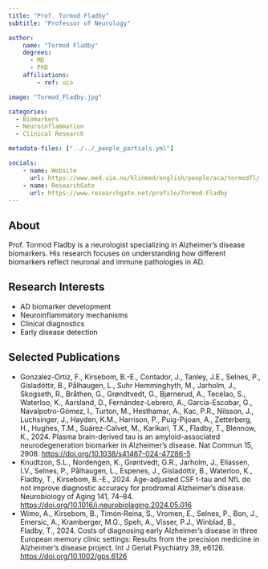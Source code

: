 ```yaml
---
title: "Prof. Tormod Fladby"
subtitle: "Professor of Neurology"

author:
    name: "Tormod Fladby"
    degrees:
      - MD
      - PhD
    affiliations:
        - ref: uio

image: "Tormod_Fladby.jpg"

categories:
  - Biomarkers
  - Neuroinflammation
  - Clinical Research

metadata-files: ["../../_people_partials.yml"]

socials:
    - name: Website
      url: https://www.med.uio.no/klinmed/english/people/aca/tormodfl/
    - name: ResearchGate
      url: https://www.researchgate.net/profile/Tormod-Fladby
---
```


## About

Prof. Tormod Fladby is a neurologist specializing in Alzheimer's disease biomarkers. His research focuses on understanding how different biomarkers reflect neuronal and immune pathologies in AD.

## Research Interests

- AD biomarker development
- Neuroinflammatory mechanisms
- Clinical diagnostics
- Early disease detection

## Selected Publications

- Gonzalez-Ortiz, F., Kirsebom, B.-E., Contador, J., Tanley, J.E., Selnes, P., Gísladóttir, B., Pålhaugen, L., Suhr Hemminghyth, M., Jarholm, J., Skogseth, R., Bråthen, G., Grøndtvedt, G., Bjørnerud, A., Tecelao, S., Waterloo, K., Aarsland, D., Fernández-Lebrero, A., García-Escobar, G., Navalpotro-Gómez, I., Turton, M., Hesthamar, A., Kac, P.R., Nilsson, J., Luchsinger, J., Hayden, K.M., Harrison, P., Puig-Pijoan, A., Zetterberg, H., Hughes, T.M., Suárez-Calvet, M., Karikari, T.K., Fladby, T., Blennow, K., 2024. Plasma brain-derived tau is an amyloid-associated neurodegeneration biomarker in Alzheimer’s disease. Nat Commun 15, 2908. [https://doi.org/10.1038/s41467-024-47286-5](https://doi.org/10.1038/s41467-024-47286-5)
- Knudtzon, S.L., Nordengen, K., Grøntvedt, G.R., Jarholm, J., Eliassen, I.V., Selnes, P., Pålhaugen, L., Espenes, J., Gísladóttir, B., Waterloo, K., Fladby, T., Kirsebom, B.-E., 2024. Age-adjusted CSF t-tau and NfL do not improve diagnostic accuracy for prodromal Alzheimer’s disease. Neurobiology of Aging 141, 74–84. [https://doi.org/10.1016/j.neurobiolaging.2024.05.016](https://doi.org/10.1016/j.neurobiolaging.2024.05.016)
- Wimo, A., Kirsebom, B., Timón‐Reina, S., Vromen, E., Selnes, P., Bon, J., Emersic, A., Kramberger, M.G., Speh, A., Visser, P.J., Winblad, B., Fladby, T., 2024. Costs of diagnosing early Alzheimer’s disease in three European memory clinic settings: Results from the precision medicine in Alzheimer’s disease project. Int J Geriat Psychiatry 39, e6126. [https://doi.org/10.1002/gps.6126](https://doi.org/10.1002/gps.6126)

